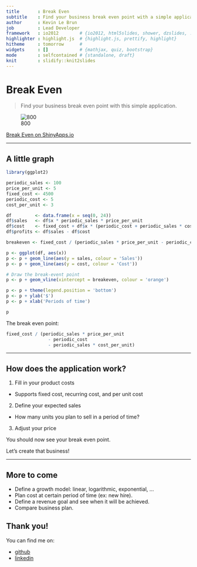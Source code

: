 ```yaml
---
title       : Break Even
subtitle    : Find your business break even point with a simple application.
author      : Kevin Le Brun
job         : Lead Developer
framework   : io2012        # {io2012, html5slides, shower, dzslides, ...}
highlighter : highlight.js  # {highlight.js, prettify, highlight}
hitheme     : tomorrow      #
widgets     : []            # {mathjax, quiz, bootstrap}
mode        : selfcontained # {standalone, draft}
knit        : slidify::knit2slides
---
```


# Break Even

> Find your business break even point with this simple application.

![800](assets/img/shiny-app.png)

[Break Even on ShinyApps.io](http://kevinlebrun.shinyapps.io/shiny-first-application/)

---

## A little graph

```r
library(ggplot2)

periodic_sales <- 100
price_per_unit <- 5
fixed_cost <- 4500
periodic_cost <- 5
cost_per_unit <- 3

df         <- data.frame(x = seq(0, 24))
df$sales   <- df$x * periodic_sales * price_per_unit
df$cost    <- fixed_cost + df$x * (periodic_cost + periodic_sales * cost_per_unit)
df$profits <- df$sales - df$cost

breakeven <- fixed_cost / (periodic_sales * price_per_unit - periodic_cost - periodic_sales * cost_per_unit)

p <- ggplot(df, aes(x))
p <- p + geom_line(aes(y = sales, colour = 'Sales'))
p <- p + geom_line(aes(y = cost, colour = 'Cost'))

# Draw the break-event point
p <- p + geom_vline(xintercept = breakeven, colour = 'orange')

p <- p + theme(legend.position = 'bottom')
p <- p + ylab('$')
p <- p + xlab('Periods of time')

p
```

The break even point:

```r
fixed_cost / (periodic_sales * price_per_unit
                - periodic_cost
                - periodic_sales * cost_per_unit)
```

---

## How does the application work?

 1. Fill in your product costs
   - Supports fixed cost, recurring cost, and per unit cost
 2. Define your expected sales
   - How many units you plan to sell in a period of time?
 3. Adjust your price

You should now see your break even point.

Let's create that business!

---

## More to come

 - Define a growth model: linear, logarithmic, exponential, ...
 - Plan cost at certain period of time (ex: new hire).
 - Define a revenue goal and see when it will be achieved.
 - Compare business plan.

## Thank you!

You can find me on:

 - [github](https://github.com/kevinlebrun)
 - [linkedin](https://www.linkedin.com/in/kevinlebrun)
